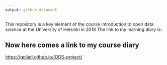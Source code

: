 ```yaml
---
output: github_document
---
```


This repository is a key element of the 
course introduction to open data science 
at the University of Helsinki in 2018
The link to my learning diary is:

## Now here comes a link to my course diary
<https://goliatl.github.io/IODS-project/>




